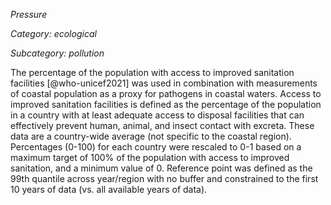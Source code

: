 *Pressure*

*Category: ecological*

*Subcategory: pollution*

The percentage of the population with access to improved sanitation facilities [@who-unicef2021] was used in combination with measurements of coastal population as a proxy for pathogens in coastal waters. Access to improved sanitation facilities is defined as the percentage of the population in a country with at least adequate access to disposal facilities that can effectively prevent human, animal, and insect contact with excreta. These data are a country-wide average (not specific to the coastal region). Percentages (0-100) for each country were rescaled to 0-1 based on a maximum target of 100% of the population with access to improved sanitation, and a minimum value of 0.
Reference point was defined as the 99th quantile across year/region with no buffer and constrained to the first 10 years of data (vs. all available years of data).